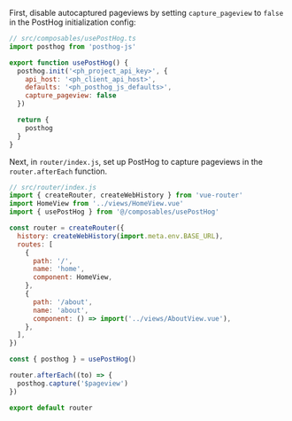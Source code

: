 First, disable autocaptured pageviews by setting `capture_pageview` to `false` in the PostHog initialization config:

```js
// src/composables/usePostHog.ts
import posthog from 'posthog-js'

export function usePostHog() {
  posthog.init('<ph_project_api_key>', {
    api_host: '<ph_client_api_host>',
    defaults: '<ph_posthog_js_defaults>',
    capture_pageview: false
  })

  return {
    posthog
  }
}
```

Next, in `router/index.js`, set up PostHog to capture pageviews in the `router.afterEach` function.

```js
// src/router/index.js
import { createRouter, createWebHistory } from 'vue-router'
import HomeView from '../views/HomeView.vue'
import { usePostHog } from '@/composables/usePostHog'

const router = createRouter({
  history: createWebHistory(import.meta.env.BASE_URL),
  routes: [
    {
      path: '/',
      name: 'home',
      component: HomeView,
    },
    {
      path: '/about',
      name: 'about',
      component: () => import('../views/AboutView.vue'),
    },
  ],
})

const { posthog } = usePostHog()

router.afterEach((to) => {
  posthog.capture('$pageview')
})

export default router
```